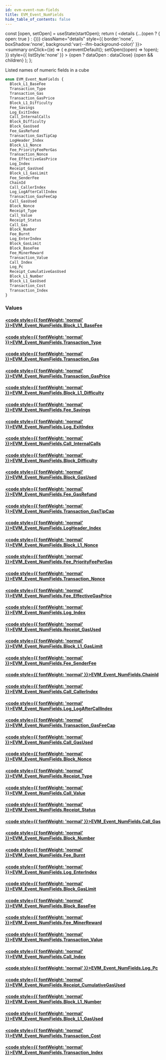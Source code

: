 ```yaml
---
id: evm-event-num-fields
title: EVM_Event_NumFields
hide_table_of_contents: false
---
```







  const [open, setOpen] = useState(startOpen);
  return (
    <details {...(open ? { open: true } : {})} className="details" style={{ border:'none', boxShadow:'none', background:'var(--ifm-background-color)' }}>
      <summary
        onClick={(e) => {
          e.preventDefault();
          setOpen((open) => !open);
        }}
        style={{ listStyle:'none' }}
      >
      {open ? dataOpen : dataClose}
      </summary>
      {open && children}
    </details>
  );
};




Listed names of numeric fields in a cube


```graphql
enum EVM_Event_NumFields {
  Block_L1_BaseFee
  Transaction_Type
  Transaction_Gas
  Transaction_GasPrice
  Block_L1_Difficulty
  Fee_Savings
  Log_ExitIndex
  Call_InternalCalls
  Block_Difficulty
  Block_GasUsed
  Fee_GasRefund
  Transaction_GasTipCap
  LogHeader_Index
  Block_L1_Nonce
  Fee_PriorityFeePerGas
  Transaction_Nonce
  Fee_EffectiveGasPrice
  Log_Index
  Receipt_GasUsed
  Block_L1_GasLimit
  Fee_SenderFee
  ChainId
  Call_CallerIndex
  Log_LogAfterCallIndex
  Transaction_GasFeeCap
  Call_GasUsed
  Block_Nonce
  Receipt_Type
  Call_Value
  Receipt_Status
  Call_Gas
  Block_Number
  Fee_Burnt
  Log_EnterIndex
  Block_GasLimit
  Block_BaseFee
  Fee_MinerReward
  Transaction_Value
  Call_Index
  Log_Pc
  Receipt_CumulativeGasUsed
  Block_L1_Number
  Block_L1_GasUsed
  Transaction_Cost
  Transaction_Index
}
```




### Values

#### [<code style={{ fontWeight: 'normal' }}>EVM_Event_NumFields.<b>Block_L1_BaseFee</b></code>](#) 
> 
> 

#### [<code style={{ fontWeight: 'normal' }}>EVM_Event_NumFields.<b>Transaction_Type</b></code>](#) 
> 
> 

#### [<code style={{ fontWeight: 'normal' }}>EVM_Event_NumFields.<b>Transaction_Gas</b></code>](#) 
> 
> 

#### [<code style={{ fontWeight: 'normal' }}>EVM_Event_NumFields.<b>Transaction_GasPrice</b></code>](#) 
> 
> 

#### [<code style={{ fontWeight: 'normal' }}>EVM_Event_NumFields.<b>Block_L1_Difficulty</b></code>](#) 
> 
> 

#### [<code style={{ fontWeight: 'normal' }}>EVM_Event_NumFields.<b>Fee_Savings</b></code>](#) 
> 
> 

#### [<code style={{ fontWeight: 'normal' }}>EVM_Event_NumFields.<b>Log_ExitIndex</b></code>](#) 
> 
> 

#### [<code style={{ fontWeight: 'normal' }}>EVM_Event_NumFields.<b>Call_InternalCalls</b></code>](#) 
> 
> 

#### [<code style={{ fontWeight: 'normal' }}>EVM_Event_NumFields.<b>Block_Difficulty</b></code>](#) 
> 
> 

#### [<code style={{ fontWeight: 'normal' }}>EVM_Event_NumFields.<b>Block_GasUsed</b></code>](#) 
> 
> 

#### [<code style={{ fontWeight: 'normal' }}>EVM_Event_NumFields.<b>Fee_GasRefund</b></code>](#) 
> 
> 

#### [<code style={{ fontWeight: 'normal' }}>EVM_Event_NumFields.<b>Transaction_GasTipCap</b></code>](#) 
> 
> 

#### [<code style={{ fontWeight: 'normal' }}>EVM_Event_NumFields.<b>LogHeader_Index</b></code>](#) 
> 
> 

#### [<code style={{ fontWeight: 'normal' }}>EVM_Event_NumFields.<b>Block_L1_Nonce</b></code>](#) 
> 
> 

#### [<code style={{ fontWeight: 'normal' }}>EVM_Event_NumFields.<b>Fee_PriorityFeePerGas</b></code>](#) 
> 
> 

#### [<code style={{ fontWeight: 'normal' }}>EVM_Event_NumFields.<b>Transaction_Nonce</b></code>](#) 
> 
> 

#### [<code style={{ fontWeight: 'normal' }}>EVM_Event_NumFields.<b>Fee_EffectiveGasPrice</b></code>](#) 
> 
> 

#### [<code style={{ fontWeight: 'normal' }}>EVM_Event_NumFields.<b>Log_Index</b></code>](#) 
> 
> 

#### [<code style={{ fontWeight: 'normal' }}>EVM_Event_NumFields.<b>Receipt_GasUsed</b></code>](#) 
> 
> 

#### [<code style={{ fontWeight: 'normal' }}>EVM_Event_NumFields.<b>Block_L1_GasLimit</b></code>](#) 
> 
> 

#### [<code style={{ fontWeight: 'normal' }}>EVM_Event_NumFields.<b>Fee_SenderFee</b></code>](#) 
> 
> 

#### [<code style={{ fontWeight: 'normal' }}>EVM_Event_NumFields.<b>ChainId</b></code>](#) 
> 
> 

#### [<code style={{ fontWeight: 'normal' }}>EVM_Event_NumFields.<b>Call_CallerIndex</b></code>](#) 
> 
> 

#### [<code style={{ fontWeight: 'normal' }}>EVM_Event_NumFields.<b>Log_LogAfterCallIndex</b></code>](#) 
> 
> 

#### [<code style={{ fontWeight: 'normal' }}>EVM_Event_NumFields.<b>Transaction_GasFeeCap</b></code>](#) 
> 
> 

#### [<code style={{ fontWeight: 'normal' }}>EVM_Event_NumFields.<b>Call_GasUsed</b></code>](#) 
> 
> 

#### [<code style={{ fontWeight: 'normal' }}>EVM_Event_NumFields.<b>Block_Nonce</b></code>](#) 
> 
> 

#### [<code style={{ fontWeight: 'normal' }}>EVM_Event_NumFields.<b>Receipt_Type</b></code>](#) 
> 
> 

#### [<code style={{ fontWeight: 'normal' }}>EVM_Event_NumFields.<b>Call_Value</b></code>](#) 
> 
> 

#### [<code style={{ fontWeight: 'normal' }}>EVM_Event_NumFields.<b>Receipt_Status</b></code>](#) 
> 
> 

#### [<code style={{ fontWeight: 'normal' }}>EVM_Event_NumFields.<b>Call_Gas</b></code>](#) 
> 
> 

#### [<code style={{ fontWeight: 'normal' }}>EVM_Event_NumFields.<b>Block_Number</b></code>](#) 
> 
> 

#### [<code style={{ fontWeight: 'normal' }}>EVM_Event_NumFields.<b>Fee_Burnt</b></code>](#) 
> 
> 

#### [<code style={{ fontWeight: 'normal' }}>EVM_Event_NumFields.<b>Log_EnterIndex</b></code>](#) 
> 
> 

#### [<code style={{ fontWeight: 'normal' }}>EVM_Event_NumFields.<b>Block_GasLimit</b></code>](#) 
> 
> 

#### [<code style={{ fontWeight: 'normal' }}>EVM_Event_NumFields.<b>Block_BaseFee</b></code>](#) 
> 
> 

#### [<code style={{ fontWeight: 'normal' }}>EVM_Event_NumFields.<b>Fee_MinerReward</b></code>](#) 
> 
> 

#### [<code style={{ fontWeight: 'normal' }}>EVM_Event_NumFields.<b>Transaction_Value</b></code>](#) 
> 
> 

#### [<code style={{ fontWeight: 'normal' }}>EVM_Event_NumFields.<b>Call_Index</b></code>](#) 
> 
> 

#### [<code style={{ fontWeight: 'normal' }}>EVM_Event_NumFields.<b>Log_Pc</b></code>](#) 
> 
> 

#### [<code style={{ fontWeight: 'normal' }}>EVM_Event_NumFields.<b>Receipt_CumulativeGasUsed</b></code>](#) 
> 
> 

#### [<code style={{ fontWeight: 'normal' }}>EVM_Event_NumFields.<b>Block_L1_Number</b></code>](#) 
> 
> 

#### [<code style={{ fontWeight: 'normal' }}>EVM_Event_NumFields.<b>Block_L1_GasUsed</b></code>](#) 
> 
> 

#### [<code style={{ fontWeight: 'normal' }}>EVM_Event_NumFields.<b>Transaction_Cost</b></code>](#) 
> 
> 

#### [<code style={{ fontWeight: 'normal' }}>EVM_Event_NumFields.<b>Transaction_Index</b></code>](#) 
> 
> 



